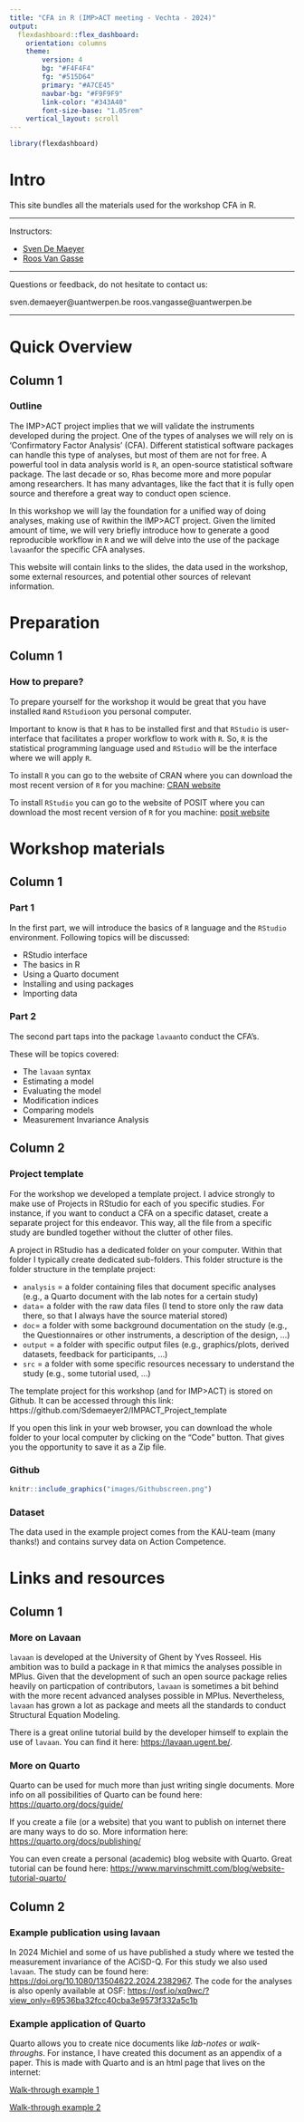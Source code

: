 ```yaml
---
title: "CFA in R (IMP>ACT meeting - Vechta - 2024)"
output: 
  flexdashboard::flex_dashboard:
    orientation: columns
    theme: 
        version: 4
        bg: "#F4F4F4"
        fg: "#515D64"
        primary: "#A7CE45"
        navbar-bg: "#F9F9F9"
        link-color: "#343A40"
        font-size-base: "1.05rem"
    vertical_layout: scroll
---
```



```r
library(flexdashboard)
```


# Intro {.sidebar}

This site bundles all the materials used for the workshop [CFA in R]{style="color: ##343A40"}. 

---

Instructors: 


 - <a href="https://sdemaeyer.quarto.pub/" target="blank">Sven De Maeyer</a> 
 - <a href="https://www.uantwerpen.be/nl/personeel/tine-vandaal/" target="blank">Roos Van Gasse</a>
 
---

Questions or feedback, do not hesitate to contact us:

sven.demaeyer@uantwerpen.be
roos.vangasse@uantwerpen.be


---

# Quick Overview

## Column 1

### Outline

The IMP>ACT project implies that we will validate the instruments developed during the project. One of the types of analyses we will rely on is 'Confirmatory Factor Analysis' (CFA). Different statistical software packages can handle this type of analyses, but most of them are not for free. A powerful tool in data analysis world is `R`, an open-source statistical software package. The last decade or so, `R`has become more and more popular among researchers. It has many advantages, like the fact that it is fully open source and therefore a great way to conduct open science.

In this workshop we will lay the foundation for a unified way of doing analyses, making use of `R`within the IMP>ACT project. Given the limited amount of time, we will very briefly introduce how to generate a good reproducible workflow in `R` and we will delve into the use of the package `lavaan`for the specific CFA analyses. 

This website will contain links to the slides, the data used in the workshop, some external resources, and potential other sources of relevant information. 


# Preparation

## Column 1

### How to prepare?

To prepare yourself for the workshop it would be great that you have installed `R`and `RStudio`on you personal computer. 

Important to know is that `R` has to be installed first and that `RStudio` is user-interface that facilitates a proper workflow to work with `R`. So, `R` is the statistical programming language used and `RStudio` will be the interface where we will apply `R`. 

To install `R` you can go to the website of CRAN where you can download the most recent version of `R` for you machine: <a href="https://cran.r-project.org/" target="blank">CRAN website</a>

To install `RStudio` you can go to the website of POSIT where you can download the most recent version of `R` for you machine: <a href="https://posit.co/download/rstudio-desktop/" target="blank">posit website</a>

# Workshop materials

## Column 1

### Part 1

In the first part, we will introduce the basics of `R` language and the `RStudio` environment. 
Following topics will be discussed:

- RStudio interface 
- The basics in R 
- Using a Quarto document
- Installing and using packages
- Importing data 

### Part 2

The second part taps into the package `lavaan`to conduct the CFA's.

These will be topics covered:

- The `lavaan` syntax 
- Estimating a model 
- Evaluating the model
- Modification indices
- Comparing models
- Measurement Invariance Analysis

## Column 2

### Project template

For the workshop we developed a template project. I advice strongly to make use of Projects in RStudio for each of you specific studies. For instance, if you want to conduct a CFA on a specific dataset, create a separate project for this endeavor. This way, all the file from a specific study are bundled together without the clutter of other files. 

A project in RStudio has a dedicated folder on your computer. Within that folder I typically create dedicated sub-folders. This folder structure is the folder structure in the template project:

- `analysis` = a folder containing files that document specific analyses (e.g., a Quarto document with the lab notes for a certain study)
- `data`= a folder with the raw data files (I tend to store only the raw data there, so that I always have the source material stored)
- `doc`= a folder with some background documentation on the study (e.g., the Questionnaires or other instruments, a description of the design, ...) 
- `output` = a folder with specific output files (e.g., graphics/plots, derived datasets, feedback for participants, ...)
- `src` = a folder with some specific resources necessary to understand the study (e.g., some tutorial used, ...)

The template project for this workshop (and for IMP>ACT) is stored on Github. It can be accessed through this link:
https://github.com/Sdemaeyer2/IMPACT_Project_template

If you open this link in your web browser, you can download the whole folder to your local computer by clicking on the "Code" button. That gives you the opportunity to save it as a Zip file. 

### Github 

```r
knitr::include_graphics("images/Githubscreen.png")
```


### Dataset

The data used in the example project comes from the KAU-team (many thanks!) and contains survey data on Action Competence.



# Links and resources 

## Column 1

### More on Lavaan

`lavaan` is developed at the University of Ghent by Yves Rosseel. His ambition was to build a package in `R` that mimics the analyses possible in MPlus. Given that the development of such an open source package relies heavily on particpation of contributors, `lavaan` is sometimes a bit behind with the more recent advanced analyses possible in MPlus. Nevertheless, `lavaan` has grown a lot as package and meets all the standards to conduct Structural Equation Modeling. 

There is a great online tutorial build by the developer himself to explain the use of `lavaan`. You can find it here: <https://lavaan.ugent.be/>.

### More on Quarto

Quarto can be used for much more than just writing single documents. More info on all possibilities of Quarto can be found here:
<https://quarto.org/docs/guide/>

If you create a file (or a website) that you want to publish on internet there are many ways to do so. More information here:
<https://quarto.org/docs/publishing/>

You can even create a personal (academic) blog website with Quarto. Great tutorial can be found here:
<https://www.marvinschmitt.com/blog/website-tutorial-quarto/>

## Column 2

### Example publication using lavaan

In 2024 Michiel and some of us have published a study where we tested the measurement invariance of the ACiSD-Q. For this study we also used `lavaan`. The study can be found here: <https://doi.org/10.1080/13504622.2024.2382967>. The code for the analyses is also openly available at OSF: <https://osf.io/xq9wc/?view_only=69536ba32fcc40cba3e9573f332a5c1b>

### Example application of Quarto

Quarto allows you to create nice documents like *lab-notes* or *walk-throughs*. For instance, I have created this document as an appendix of a paper. This is made with Quarto and is an html page that lives on the internet:

<a href="https://majestic-pixie-28398c.netlify.app/" target="blank"> Walk-through example 1 </a>

<a href="https://gifted-nightingale-d45b7e.netlify.app/#content" target="blank"> Walk-through example 2 </a>
